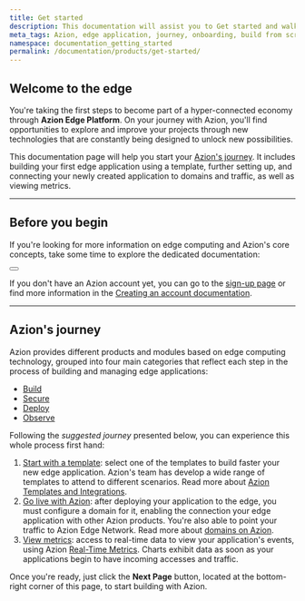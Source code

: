 ```yaml
---
title: Get started
description: This documentation will assist you to Get started and walk your first steps on Azion.
meta_tags: Azion, edge application, journey, onboarding, build from scratch, domain, traffic
namespace: documentation_getting_started
permalink: /documentation/products/get-started/
---
```



## Welcome to the edge

You're taking the first steps to become part of a hyper-connected economy through **Azion Edge Platform**. On your journey with Azion, you'll find opportunities to explore and improve your projects through new technologies that are constantly being designed to unlock new possibilities.

This documentation page will help you start your [Azion's journey](#azions-journey). It includes building your first edge application using a template, further setting up, and connecting your newly created application to domains and traffic, as well as viewing metrics.

---

## Before you begin

If you're looking for more information on edge computing and Azion's core concepts, take some time to explore the dedicated documentation:

<Button href="/en/documentation/products/core-concepts/" text="Go to the core concepts" variant="secondary"> 

</Button>

If you don't have an Azion account yet, you can go to the [sign-up page](https://manager.azion.com/signup) or find more information in the [Creating an account documentation](/en/documentation/products/accounts/creating-account/).

---

## Azion's journey

Azion provides different products and modules based on edge computing technology, grouped into four main categories that reflect each step in the process of building and managing edge applications:

- [Build](/en/documentation/products/guides/build/overview/)
- [Secure](https://www.azion.com/en/documentation/products/secure/)
- [Deploy](https://www.azion.com/en/documentation/products/deploy/)
- [Observe](https://www.azion.com/en/documentation/products/observe/)

Following the *suggested journey* presented below, you can experience this whole process first hand:

1. [Start with a template](/en/documentation/products/start-with-a-template/): select one of the templates to build faster your new edge application. Azion's team has develop a wide range of templates to attend to different scenarios. Read more about [Azion Templates and Integrations](/en/documentation/products/marketplace/).
2. [Go live with Azion](/en/documentation/products/go-live-with-azion/): after deploying your application to the edge, you must configure a domain for it, enabling the connection your edge application with other Azion products. You're also able to point your traffic to Azion Edge Network. Read more about [domains on Azion](/en/documentation/products/edge-application/domains/).
3. [View metrics](/en/documentation/products/guides/use-real-time-metrics/): access to real-time data to view your application's events, using Azion [Real-Time Metrics](/en/documentation/products/real-time-metrics/). Charts exhibit data as soon as your applications begin to have incoming accesses and traffic.

Once you're ready, just click the **Next Page** button, located at the bottom-right corner of this page, to start building with Azion.
